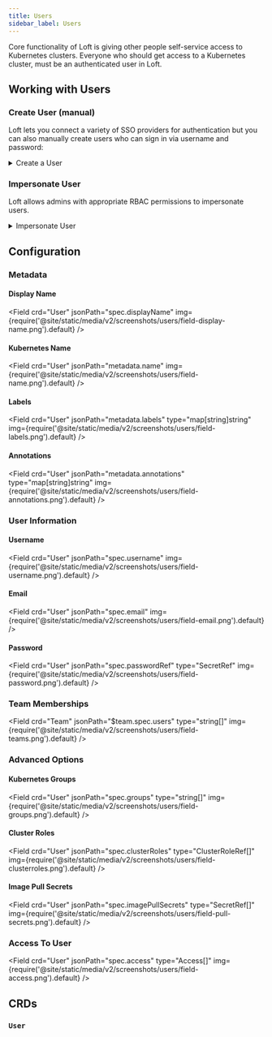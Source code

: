 ```yaml
---
title: Users
sidebar_label: Users
---
```






Core functionality of Loft is giving other people self-service access to Kubernetes clusters. Everyone who should get access to a Kubernetes cluster, must be an authenticated user in Loft.


## Working with Users

### Create User (manual)
Loft lets you connect a variety of SSO providers for authentication but you can also manually create users who can sign in via username and password:

<details>
  <summary>Create a User</summary>
  <Flow id="create-user">
    <Step>
      Go to the <NavStep>Users</NavStep> view using the main menu on the left
    </Step>
    <Step>
      Click on the <Button>Add User</Button> button
    </Step>
    <Step>
      Use the field <Label>Display Name</Label> to enter the <Input>Username</Input> for your user
    </Step>
    <Step image="">
      Click on the <Button>Create</Button> button at the very bottom
    </Step>
    <Step image="">
      Close the popup using the button <Button>Copy & Close</Button>
    </Step>
  </Flow>
</details>



### Impersonate User
Loft allows admins with appropriate RBAC permissions to impersonate users.

<details>
  <summary>Impersonate User</summary>
  <PartialImpersonateUI/>
  <PartialImpersonateCLI/>
</details>


## Configuration

### Metadata

#### Display Name
<Field crd="User" jsonPath="spec.displayName" img={require('@site/static/media/v2/screenshots/users/field-display-name.png').default} />

#### Kubernetes Name
<Field crd="User" jsonPath="metadata.name" img={require('@site/static/media/v2/screenshots/users/field-name.png').default} />

#### Labels
<Field crd="User" jsonPath="metadata.labels" type="map[string]string" img={require('@site/static/media/v2/screenshots/users/field-labels.png').default} />

#### Annotations
<Field crd="User" jsonPath="metadata.annotations" type="map[string]string" img={require('@site/static/media/v2/screenshots/users/field-annotations.png').default} />


### User Information

#### Username
<Field crd="User" jsonPath="spec.username" img={require('@site/static/media/v2/screenshots/users/field-username.png').default} />

#### Email
<Field crd="User" jsonPath="spec.email" img={require('@site/static/media/v2/screenshots/users/field-email.png').default} />

#### Password
<Field crd="User" jsonPath="spec.passwordRef" type="SecretRef" img={require('@site/static/media/v2/screenshots/users/field-password.png').default} />


### Team Memberships
<Field crd="Team" jsonPath="$team.spec.users" type="string[]" img={require('@site/static/media/v2/screenshots/users/field-teams.png').default} />


### Advanced Options

#### Kubernetes Groups
<Field crd="User" jsonPath="spec.groups" type="string[]" img={require('@site/static/media/v2/screenshots/users/field-groups.png').default} />

#### Cluster Roles
<Field crd="User" jsonPath="spec.clusterRoles" type="ClusterRoleRef[]" img={require('@site/static/media/v2/screenshots/users/field-clusterroles.png').default} />

#### Image Pull Secrets
<Field crd="User" jsonPath="spec.imagePullSecrets" type="SecretRef[]" img={require('@site/static/media/v2/screenshots/users/field-pull-secrets.png').default} />


### Access To User
<Field crd="User" jsonPath="spec.access" type="Access[]" img={require('@site/static/media/v2/screenshots/users/field-access.png').default} />


## CRDs

### `User`
<APISpec pointer="#/components/schemas/com.github.loft-sh.api.pkg.apis.management.v1.User" />
